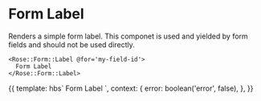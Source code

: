 
<Meta title="Rose/Form/Label" component="Form/Label" />

# Form Label

Renders a simple form label. This componet is used and yielded by form fields
and should not be used directly.

```htmlbars
<Rose::Form::Label @for='my-field-id'>
  Form Label
</Rose::Form::Label>
```

<Preview>
  <Story name="Form Label">
    {{
      template: hbs`
      <Rose::Form::Label @for="my-field-id" @error={{this.error}}>
        Form Label
      </Rose::Form::Label>
    `,
      context: {
        error: boolean('error', false),
      },
    }}
  </Story>
</Preview>
